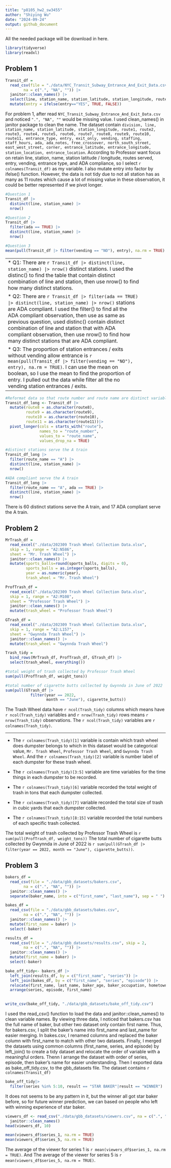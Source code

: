 ```yaml
---
title: "p8105_hw2_sw3455"
author: "Shiying Wu"
date: "2024-09-24"
output: github_document
---
```

 All the needed package will be download in here.
```r
library(tidyverse)
library(readxl)
```

## Problem 1
```r
Transit_df = 
  read_csv(file = "./data/NYC_Transit_Subway_Entrance_And_Exit_Data.csv",
        na = c(".", "NA", "")) |>
  janitor::clean_names() |>
  select(line, station_name, station_latitude, station_longitude, route1, route2, route3, route4, route5, route6, route7, route8, route9, route10, route11, entry, vending, entrance_type, ada) |>
  mutate(entry = ifelse(entry=="YES", TRUE, FALSE))
```

For problem 1, after read `NYC_Transit_Subway_Entrance_And_Exit_Data.csv` and noticed `".", "NA", ""` would be missing value. I used clean_names() in janitor package to clean the name. The dataset contain `division, line, station_name, station_latitude, station_longitude, route1, route2, route3, route4, route5, route6, route7, route8, route9, route10, route11, entrance_type, entry, exit_only, vending, staffing, staff_hours, ada, ada_notes, free_crossover, north_south_street, east_west_street, corner, entrance_latitude, entrance_longitude, station_location, entrance_location`. According to Professor want focus on retain line, station, name, station latitude / longitude, routes served, entry, vending, entrance type, and ADA compliance, so I select ``r colnames(Transit_df)`` as my variable. I also mutate entry into factor by ifelse() function. However, the data is not tidy due to not all station has as many as 11 routes which cause a lot of missing value in these observation, it could be better represented if we pivot longer.


```r
#Question 1
Transit_df |>
  distinct(line, station_name) |>
  nrow()

#Question 2
Transit_df |>
  filter(ada == TRUE) |>
  distinct(line, station_name) |>
  nrow()

#Question 3
mean(pull(Transit_df |> filter(vending == "NO"), entry), na.rm = TRUE)

```
 
------------------------------------------------------------
*   Q1: There are `r Transit_df |> distinct(line, station_name) |> nrow()` distinct stations. I used the distinc() to find the table that contain distinct combination of line and station, then use nrow() to find how many distinct stations.

*   Q2: There are `r Transit_df |> filter(ada == TRUE) |> distinct(line, station_name) |> nrow()` stations are ADA compliant. I used the filter() to find all the ADA compliant observation, then use as same as previous question, used distinc() contain distinct combination of line and station that with ADA compliant observation, then use nrow() to find how many distinct stations that are ADA compliant.

*   Q3: The proportion of station entrances / exits without vending allow entrance is `r mean(pull(Transit_df |> filter(vending == "NO"), entry), na.rm = TRUE)`. I can use the mean on boolean, so I use the mean to find the proportion of entry. I pulled out the data while filter all the no vending station entrances / exits.

------------------------------------------------------------

```r
#Reformat data so that route number and route name are distinct variables
Transit_df_long <- Transit_df |>
  mutate(route8 = as.character(route8),
         route9 = as.character(route9),
         route10 = as.character(route10),
         route11 = as.character(route11))|>
  pivot_longer(cols = starts_with("route"), 
               names_to = "route_number", 
               values_to = "route_name",
               values_drop_na = TRUE)

#distinct stations serve the A train
Transit_df_long |>
  filter(route_name == "A") |>
  distinct(line, station_name) |>
  nrow()

#ADA compliant serve the A train
Transit_df_long |>
  filter(route_name == "A", ada == TRUE) |>
  distinct(line, station_name) |>
  nrow()
```
There is 60 distinct stations serve the A train, and 17 ADA compliant serve the A train.


## Problem 2 
```r
MrTrash_df = 
  read_excel("./data/202309 Trash Wheel Collection Data.xlsx",
  skip = 1, range = "A2:N586",
  sheet = "Mr. Trash Wheel") |>
  janitor::clean_names() |>
  mutate(sports_balls=round(sports_balls, digits = 0),
         sports_balls = as.integer(sports_balls),
         year = as.numeric(year),
         trash_wheel = "Mr. Trash Wheel") 

ProfTrash_df = 
  read_excel("./data/202309 Trash Wheel Collection Data.xlsx",
  skip = 1, range = "A2:M108",
  sheet = "Professor Trash Wheel") |>
  janitor::clean_names() |>
  mutate(trash_wheel = "Professor Trash Wheel") 

GTrash_df = 
  read_excel("./data/202309 Trash Wheel Collection Data.xlsx",
  skip = 1, range = "A2:L157",
  sheet = "Gwynnda Trash Wheel") |>
  janitor::clean_names() |>
  mutate(trash_wheel = "Gwynnda Trash Wheel") 

Trash_tidy = 
  bind_rows(MrTrash_df, ProfTrash_df, GTrash_df) |>
  select(trash_wheel, everything())

#total weight of trash collected by Professor Trash Wheel
sum(pull(ProfTrash_df, weight_tons))

#total number of cigarette butts collected by Gwynnda in June of 2022
sum(pull(GTrash_df |>
           filter(year == 2022,
                  month == "June"), cigarette_butts))
```
 The Trash Wheel data have `r ncol(Trash_tidy)` columns which means have `r ncol(Trash_tidy)` variables and `r nrow(Trash_tidy)` rows means `r nrow(Trash_tidy)` observations. The `r ncol(Trash_tidy)` variables are `r colnames(Trash_tidy)`. 
 
------------------------------------------------------------
*   The `r colnames(Trash_tidy)[1]` variable  is contain which trash wheel does dumpster belongs to which in this dataset would be categorical value, `Mr. Trash Wheel`, `Professor Trash Wheel`, and `Gwynnda Trash Wheel`. And the `r colnames(Trash_tidy)[2]` variable is number label of each dumpster for these trash wheel.

*   The `r colnames(Trash_tidy)[3:5]` variable are time variables for the time things in each dumpster to be recorded.

*   The `r colnames(Trash_tidy)[6]` variable recorded the total weight of trash in tons that each dumpster collected.

*   The `r colnames(Trash_tidy)[7]` variable recorded the total size of trash in cubic yards that each dumpster collected.

*   The `r colnames(Trash_tidy)[8:15]` variable recorded the total numbers of each specific trash collected.

The total weight of trash collected by Professor Trash Wheel is `r sum(pull(ProfTrash_df, weight_tons))` The total number of cigarette butts collected by Gwynnda in June of 2022 is `r sum(pull(GTrash_df |> filter(year == 2022, month == "June"), cigarette_butts))`.

## Problem 3
```r
bakers_df = 
  read_csv(file = "./data/gbb_datasets/bakers.csv",
        na = c(".", "NA", "")) |>
  janitor::clean_names() |>
  separate(baker_name, into = c("first_name", "last_name"), sep = " ")

bakes_df = 
  read_csv(file = "./data/gbb_datasets/bakes.csv",
        na = c(".", "NA", "")) |>
  janitor::clean_names() |>
  mutate(first_name = baker) |>
  select(-baker)

results_df = 
  read_csv(file = "./data/gbb_datasets/results.csv", skip = 2,
        na = c(".", "NA", "")) |>
  janitor::clean_names() |>
  mutate(first_name = baker) |>
  select(-baker)

bake_off_tidy<- bakers_df |>
  left_join(results_df, by = c("first_name", "series")) |>
  left_join(bakes_df, by = c("first_name", "series", "episode")) |>
  relocate(first_name, last_name, baker_age, baker_occupation, hometown, series, episode, signature_bake, show_stopper, result) |>
  arrange(series, episode, first_name)
  

write_csv(bake_off_tidy, "./data/gbb_datasets/bake_off_tidy.csv")
```

I used the read_csv() function to load the data and janitor::clean_names() to clean variable names. By viewing three data, I noticed that bakers.csv has the full name of baker, but other two dataset only contain first name. Thus, for bakers.csv, I split the baker's name into first_name and last_name for easier merging. In bakes.csv, I renamed columns and replaced the baker column with first_name to match with other two datasets. Finally, I merged the datasets using common columns (first_name, series, and episode) by left_join() to create a tidy dataset and relocate the order of variable with a meaningful orders. Thenn I arrange the dataset with order of series, episode, then baker's name for easier understanding. Then I exported data as bake_off_tidy.csv, to the gbb_datasets file. The dataset contains `r colnames(Transit_df)`

```r
bake_off_tidy|>
  filter(series %in% 5:10, result == "STAR BAKER"|result == "WINNER")
```

It does not seems to be any pattern in it, but the winner all got star baker before, so for future winner prediction, we can based on people who left with winning experience of star baker.

```r
viewers_df <- read_csv("./data/gbb_datasets/viewers.csv", na = c(".", "NA", "")) |>
  janitor::clean_names()
head(viewers_df, 10)

mean(viewers_df$series_1, na.rm = TRUE)
mean(viewers_df$series_5, na.rm = TRUE)
```
 
The average of the viewer for series 1 is `r mean(viewers_df$series_1, na.rm = TRUE)`. And The average of the viewer for series 5 is `r mean(viewers_df$series_5, na.rm = TRUE)`.
